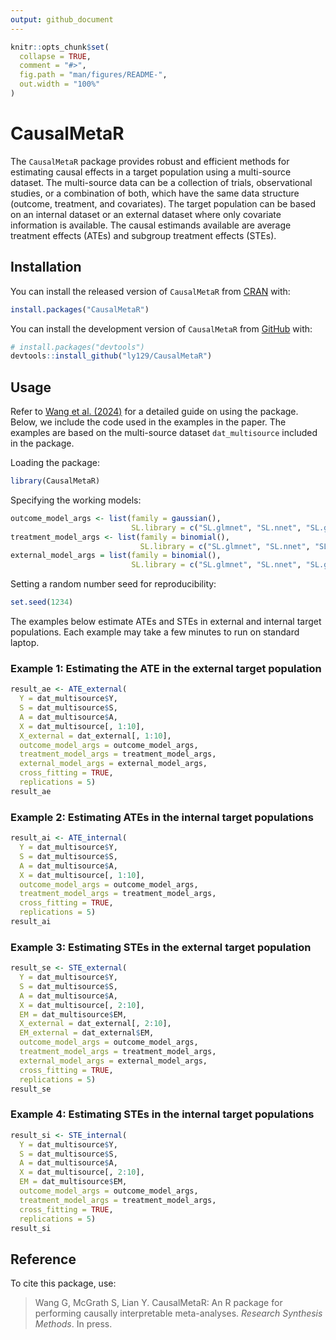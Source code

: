 ```yaml
---
output: github_document
---
```


<!-- README.md is generated from README.Rmd. Please edit that file -->

```r
knitr::opts_chunk$set(
  collapse = TRUE,
  comment = "#>",
  fig.path = "man/figures/README-",
  out.width = "100%"
)
```

# CausalMetaR

<!-- badges: start -->
<!-- badges: end -->

The `CausalMetaR` package provides robust and efficient methods for estimating causal effects in a target population using a multi-source dataset. The multi-source data can be a collection of trials, observational studies, or a combination of both, which have the same data structure (outcome, treatment, and covariates). The target population can be based on an internal dataset or an external dataset where only covariate information is available. The causal estimands available are average treatment effects (ATEs) and subgroup treatment effects (STEs).

## Installation

You can install the released version of `CausalMetaR` from [CRAN](https://CRAN.R-project.org/package=CausalMetaR) with:

``` r
install.packages("CausalMetaR")
```

You can install the development version of `CausalMetaR` from [GitHub](https://github.com/ly129/CausalMetaR) with:

``` r
# install.packages("devtools")
devtools::install_github("ly129/CausalMetaR")
```

## Usage

Refer to [Wang et al. (2024)](https://doi.org/10.48550/arXiv.2402.04341) for a detailed guide on using the package. Below, we include the code used in the examples in the paper. The examples are based on the multi-source dataset `dat_multisource` included in the package. 

Loading the package:
```r
library(CausalMetaR)
```

Specifying the working models:
```r
outcome_model_args <- list(family = gaussian(),
                           SL.library = c("SL.glmnet", "SL.nnet", "SL.glm"))
treatment_model_args <- list(family = binomial(),
                             SL.library = c("SL.glmnet", "SL.nnet", "SL.glm"))
external_model_args = list(family = binomial(),
                           SL.library = c("SL.glmnet", "SL.nnet", "SL.glm"))
```

Setting a random number seed for reproducibility:
```r
set.seed(1234)
```

The examples below estimate ATEs and STEs in external and internal target populations. Each example may take a few minutes to run on standard laptop.

### Example 1: Estimating the ATE in the external target population

```r
result_ae <- ATE_external(
  Y = dat_multisource$Y,
  S = dat_multisource$S,
  A = dat_multisource$A,
  X = dat_multisource[, 1:10],
  X_external = dat_external[, 1:10],
  outcome_model_args = outcome_model_args,
  treatment_model_args = treatment_model_args,
  external_model_args = external_model_args,
  cross_fitting = TRUE,
  replications = 5)
result_ae
```

### Example 2: Estimating ATEs in the internal target populations

```r
result_ai <- ATE_internal(
  Y = dat_multisource$Y,
  S = dat_multisource$S,
  A = dat_multisource$A,
  X = dat_multisource[, 1:10],
  outcome_model_args = outcome_model_args,
  treatment_model_args = treatment_model_args,
  cross_fitting = TRUE,
  replications = 5)
result_ai
```

### Example 3: Estimating STEs in the external target population

```r
result_se <- STE_external(
  Y = dat_multisource$Y, 
  S = dat_multisource$S, 
  A = dat_multisource$A, 
  X = dat_multisource[, 2:10], 
  EM = dat_multisource$EM,
  X_external = dat_external[, 2:10], 
  EM_external = dat_external$EM, 
  outcome_model_args = outcome_model_args, 
  treatment_model_args = treatment_model_args, 
  external_model_args = external_model_args,
  cross_fitting = TRUE,
  replications = 5)
result_se
```

### Example 4: Estimating STEs in the internal target populations

```r
result_si <- STE_internal(
  Y = dat_multisource$Y, 
  S = dat_multisource$S, 
  A = dat_multisource$A, 
  X = dat_multisource[, 2:10], 
  EM = dat_multisource$EM,
  outcome_model_args = outcome_model_args, 
  treatment_model_args = treatment_model_args,
  cross_fitting = TRUE,
  replications = 5)
result_si
```

## Reference

To cite this package, use: 

> Wang G, McGrath S, Lian Y. CausalMetaR: An R package for performing causally interpretable meta-analyses. *Research Synthesis Methods*. In press. 

